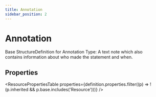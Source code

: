 ```yaml
---
title: Annotation
sidebar_position: 2
---
```



# Annotation

Base <Link to="/docs/api/fhir/resources/structuredefinition">StructureDefinition</Link> for <Link to="/docs/api/fhir/datatypes/annotation">Annotation</Link> Type: A text note which also contains information about who made the statement and when.

<Tabs queryString="section">
  <TabItem value="schema" label="Schema" default>

## Properties

<ResourcePropertiesTable
  properties={definition.properties.filter((p) => !(p.inherited && p.base.includes('Resource')))}
/>

  </TabItem>

</Tabs>
